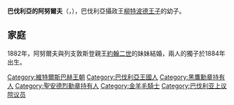 {{Multiple issues|
{{Expand language|1=en|time=2020-11-14T20:47:18+00:00}}
{{Unreferenced|time=2020-11-14T20:47:18+00:00}}
}}
{{Infobox noble
| name         = 巴伐利亞的阿努爾夫
| image        = Arnulf von Bayern.jpg
| birth_date   = {{birth date|1852|7|6|df=y}}
| birth_place  = [[慕尼黑|慕尼黑]]
| death_date   = {{death date and age|1907|11|12|1852|7|6|df=y}}
| death_place  = [[威尼斯|威尼斯]]
| burial_place = [[鐵阿提納教堂|鐵阿提納教堂]]
| noble family = [[維特爾斯巴赫王朝|維特爾斯巴赫王朝]]
| father       = [[柳特波德_(巴伐利亞)|巴伐利亞攝政王柳特波德王子]]
| mother       = [[奧古絲塔·費迪南達_(托斯卡納)|托斯卡納的奧古絲塔·費迪南達]]
}}

'''巴伐利亞的阿努爾夫'''（{{lang-de|Arnulf von Bayern}}，{{bd|1852年|7月6日|1907年|11月12日}}），巴伐利亞攝政王[[柳特波德_(巴伐利亞)|柳特波德王子]]的幼子。

== 家庭 ==
1882年，阿努爾夫與列支敦斯登親王[[约翰二世_(列支敦士登)|約翰二世]]的妹妹{{le|特蕾莎公主 (列支敦斯登)|Princess Theresa of Liechtenstein|特蕾莎}}結婚，兩人的獨子{{le|海因里希王子 (巴伐利亞)|Prince Heinrich of Bavaria|海因里希}}於1884年出生。

[[Category:維特爾斯巴赫王朝|Category:維特爾斯巴赫王朝]]
[[Category:巴伐利亞王國人|Category:巴伐利亞王國人]]
[[Category:黑鷹勳章持有人|Category:黑鷹勳章持有人]]
[[Category:聖安德烈勳章持有人|Category:聖安德烈勳章持有人]]
[[Category:金羊毛騎士|Category:金羊毛騎士]]
[[Category:巴伐利亚上议院议员|Category:巴伐利亚上议院议员]]